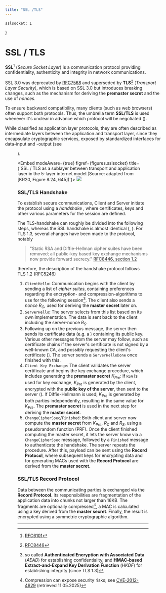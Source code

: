 ```yaml
---
title: "SSL /TLS"
---
```




    sslsocket: 1
}

# SSL / TLS

**SSL**[^ssl] (_Secure Socket Layer_) is a communication protocol providing confidentiality, authenticity and integrity in network communications.

SSL 3.0 was deprecated by [RFC7568](https://datatracker.ietf.org/doc/html/rfc7568) and superseded by **TLS**[^tls] (_Transport Layer Security_), which is based on SSL 3.0 but introduces breaking changes, such as the mechanism for deriving the **premaster secret** and the use of _nonces_.

To ensure backward compatibility, many clients (such as web browsers) often support both protocols. Thus, the umbrella term **SSL/TLS** is used whenever it's unclear in advance which protocol will be negotiated (<BibRef name="TFW21" pp="841" />).

While classified as application layer protocols, they are often described as intermediate layers between the application and transport layer, since they encapsulate cryptographic services, exposed by standardized interfaces for data-input and -output (see <Figure idx={figures.sslsocket} />).

<Embed
    modeAware={true}
    figref={figures.sslsocket}
    title={'SSL / TLS as a sublayer between transport and application layer in the 5-layer internet model.(Source: adapted from [KR20, Figure 8.24, 645])'}>
    <img src={tlssocket}  />
</Embed>

### SSL/TLS Handshake
To establish secure communications, Client and Server initiate the protocol using a _handshake_ , where certificates, keys and other various parameters for the session are defined.

The TLS-handshake can roughly be divided into the following steps, whereas the SSL handshake is almost identical (<BibRef name="TFW21" p="839 f." />, <BibRef name="Eck18" pp="796 ff." />). For TLS 1.3, several changes have been made to the protocol, notably

> "Static RSA and Diffie-Hellman cipher suites have been removed; all
public-key based key exchange mechanisms now provide forward
secrecy." [RFC8446, section 1.2](https://datatracker.ietf.org/doc/html/rfc8446#section-1.2)

therefore, the description of the handshake protocol follows TLS 1.2 ([RFC5246](https://datatracker.ietf.org/doc/html/rfc5246))

1. `ClientHello`: Communication begins with the client by sending a list of _cipher suites_, containing preferences regarding the encryption- and compression-algorithms to use for the following session[^helo]. The client also sends  a _nonce_ $R_C$, used for deriving the **master secret** later on.
2. `ServerHello`: The server selects from this list based on its own implementation. The data is sent back to the client including the server-nonce $R_S$.
3. Following up on the previous message, the server then sends its certificate data (e.g. a <GlosRef name="x.509-certificate" file="csec.x509" />) containing its public key. Various other messages from the server may follow, such as certificate chains if the server's certificate is not signed by a well-known CA, and possibly requesting the client's certificate (<BibRef name="TFW21" p="839" />). The server sends a `ServerHelloDone` once finished with this.
4. `Client Key Exchange`: The client validates the server certificate and begins the key exchange procedure, which includes generating the **premaster secret** $K_{Pre}$: If `RSA` is used for key exchange, $K_{Pre}$ is generated by the client, encrypted with the **public key of the server**, then sent to the server (<BibRef name="Eck18" pp="798" />). If Diffie-Hellmann is used, $K_{Pre}$ is generated by both parties independently, resulting in the same value for $K_{Pre}$. The **premaster secret** is used in the next step for deriving the **master secret**.
5. `ChangeCipherSpec`/`Finished`: Both client and server now compute the **master secret** from $K_{Pre}$, $R_C$ and $R_S$, using a pseudorandom function (PRF).
Once the client finished computing the master secret, it lets the server know via a `ChangeCipherSpec` message, followed by a `Finished` message to authenticate the handshake. The server repeats the procedure. After this, payload can be sent using the **Record Protocol**, where subsequent keys for encrypting data and for generating MACs used with the **Record Protocol** are derived from the **master secret**.

### SSL/TLS Record Protocol
Data between the communicating parties is exchanged via the **Record Protocol**. Its responsibilities are fragmentation of the application data into chunks not larger than 16KB.
The fragments are optionally compressed[^compression], a MAC is calculated using a key derived from the **master secret**. Finally, the result is encrypted using a symmetric cryptographic algorithm.




-------------------------------
[^ssl]: [RFC6101](https://datatracker.ietf.org/doc/html/rfc6101)
[^tls]: [RFC8446](https://datatracker.ietf.org/doc/html/rfc8446)
[^helo]: so called **Authenticated Encryption with Associated Data** (_AEAD_) for establishing confidentiality, and **HMAC-based Extract-and-Expand Key Derivation Function** (_HKDF_) for establishing integrity (since TLS 1.3)
[^compression]: Compression can expose security risks; see [CVE-2012-4929](https://nvd.nist.gov/vuln/detail/CVE-2012-4929) (retrieved 11.05.2025)